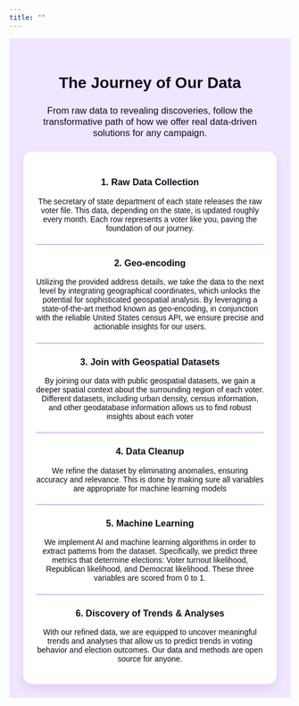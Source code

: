 ```yaml
---
title: ""
---
```


```{=html}

<div style="font-family: Arial, sans-serif; background-color: #f0e6ff; padding: 5%; text-align: center; transition: all 0.3s ease;">

    <h1 style="color: #11091c; margin-bottom: 1.5rem;">The Journey of Our Data</h1>
    <p style="font-size: 1.2em; margin-bottom: 5%; color: #11091c;">From raw data to revealing discoveries, follow the transformative path of how we offer real data-driven solutions for any campaign.</p>

    <div style="background-color: white; border-radius: 15px; padding: 5%; box-shadow: 0 8px 15px rgba(90, 42, 109, 0.1); transition: all 0.3s ease;">

        <div style="margin-bottom: 5%;">
            <h3 style="color: #11091c;">1. Raw Data Collection</h3>
            <p style="color: #11091c;">The secretary of state department of each state releases the raw voter file. This data, depending on the state, is updated roughly every month. Each row represents a voter like you, paving the foundation of our journey. </p>
        </div>

        <hr style="border: none; height: 2px; background-color: #d6bbec; margin: 5% 0;">

        <div style="margin-bottom: 5%;">
            <h3 style="color: #11091c;">2. Geo-encoding</h3>
            <p style="color: #11091c;">Utilizing the provided address details, we take the data to the next level by integrating geographical coordinates, which unlocks the potential for sophisticated geospatial analysis. By leveraging a state-of-the-art method known as geo-encoding, in conjunction with the reliable United States census API, we ensure precise and actionable insights for our users.</p>
        </div>

        <hr style="border: none; height: 2px; background-color: #d6bbec; margin: 5% 0;">

        <div style="margin-bottom: 5%;">
            <h3 style="color: #11091c;">3. Join with Geospatial Datasets</h3>
            <p style="color: #11091c;">By joining our data with public geospatial datasets, we gain a deeper spatial context about the surrounding region of each voter. Different datasets, including urban density, census information, and other geodatabase information allows us to find robust insights about each voter</p>
        </div>

        <hr style="border: none; height: 2px; background-color: #d6bbec; margin: 5% 0;">

        <div style="margin-bottom: 5%;">
            <h3 style="color: #11091c;">4. Data Cleanup</h3>
            <p style="color: #11091c;">We refine the dataset by eliminating anomalies, ensuring accuracy and relevance. This is done by making sure all variables are appropriate for machine learning models</p>
        </div>

        <hr style="border: none; height: 2px; background-color: #d6bbec; margin: 5% 0;">

        <div style="margin-bottom: 5%;">
            <h3 style="color: #11091c;">5. Machine Learning</h3>
            <p style="color: #11091c;">We implement AI and machine learning algorithms in order to extract patterns from the dataset. Specifically, we predict three metrics that determine elections: Voter turnout likelihood, Republican likelihood, and Democrat likelihood. These three variables are scored from 0 to 1.</p>
        </div>

        <hr style="border: none; height: 2px; background-color: #d6bbec; margin: 5% 0;">

        <div>
            <h3 style="color: #11091c;">6. Discovery of Trends & Analyses</h3>
            <p style="color: #11091c;">With our refined data, we are equipped to uncover meaningful trends and analyses that allow us to predict trends in voting behavior and election outcomes. Our data and methods are open source for anyone. </p>
        </div>

    </div>

</div>
```